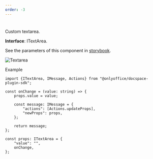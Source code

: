 ```yaml
---
order: -3
---
```

# [](/docspace/pluginssdk/codingplugin/plugincomponents)

Custom textarea.

**Interface**: ITextArea.

See the parameters of this component in [storybook](https://storybook.onlyoffice.io/?path=/docs/components-textarea--docs).

![Textarea](/content/img/docspace/textarea.png)

Example

```
import {ITextArea, IMessage, Actions} from "@onlyoffice/docspace-plugin-sdk";

const onChange = (value: string) => {
    props.value = value;

    const message: IMessage = {
        "actions": [Actions.updateProps],
        "newProps": props,
    };

    return message;
};

const props: ITextArea = {
    "value": "",
    onChange,
};
```
